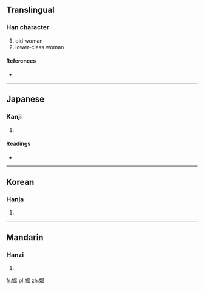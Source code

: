 {{also|媼}}
==Translingual==

===Han character===
{{Han char|rn=38|rad=女|as=09|sn=12|four=|canj=女日月廿 (VABT)}}

# old woman
# lower-class woman

====References====
* {{Han ref|kx=0267.361|dkj=06565|dj=0535.190|hdz=21065.040|uh=5AAA|ud=23210}}

----

==Japanese==

===Kanji===
{{ja-kanji|grade=|rs=女09}}

# {{defn|Japanese|sort=女09}}

====Readings====
* {{ja-readings|on=[[おう]] (ō)|kun=[[おうな]] (ouna)}}

----

==Korean==

===Hanja===
{{ko-hanja|hangeul=오|rv=o|mr=o}}

# {{defn|Korean|sort=女09}}

----

==Mandarin==

===Hanzi===
{{cmn-hanzi|tra=媼|pin=[[ǎo]] ([[ao3]])|wg=ao<sup>3</sup>}}

# {{defn|Mandarin|sort=女09}}

[[fr:媪]]
[[pl:媪]]
[[zh:媪]]